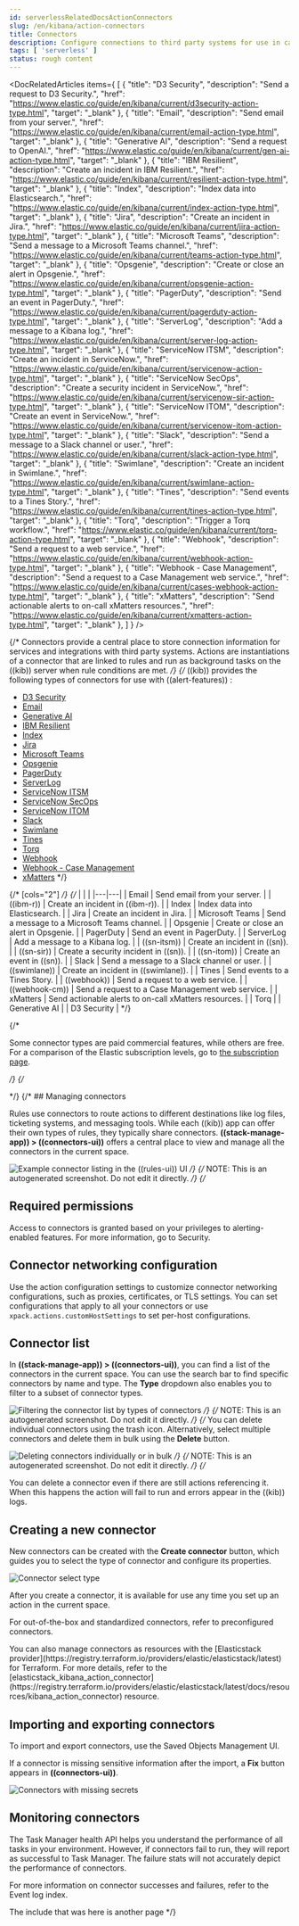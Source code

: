 ```yaml
---
id: serverlessRelatedDocsActionConnectors
slug: /en/kibana/action-connectors
title: Connectors
description: Configure connections to third party systems for use in cases and rules.
tags: [ 'serverless' ]
status: rough content
---
```



<RoughContent />


<DocRelatedArticles
  items={
    [
       {
        "title": "D3 Security",
        "description": "Send a request to D3 Security.",
        "href": "https://www.elastic.co/guide/en/kibana/current/d3security-action-type.html",
        "target": "_blank"
      },
      {
        "title": "Email",
        "description": "Send email from your server.",
        "href": "https://www.elastic.co/guide/en/kibana/current/email-action-type.html",
        "target": "_blank"
      },
      {
        "title": "Generative AI",
        "description": "Send a request to OpenAI.",
        "href": "https://www.elastic.co/guide/en/kibana/current/gen-ai-action-type.html",
        "target": "_blank"
      },
      {
        "title": "IBM Resilient",
        "description": "Create an incident in IBM Resilient.",
        "href": "https://www.elastic.co/guide/en/kibana/current/resilient-action-type.html",
        "target": "_blank"
      },
      {
        "title": "Index",
        "description": "Index data into Elasticsearch.",
        "href": "https://www.elastic.co/guide/en/kibana/current/index-action-type.html",
        "target": "_blank"
        },
      {
        "title": "Jira",
        "description": "Create an incident in Jira.",
        "href": "https://www.elastic.co/guide/en/kibana/current/jira-action-type.html",
        "target": "_blank"
        },
      {
        "title": "Microsoft Teams",
        "description": "Send a message to a Microsoft Teams channel.",
        "href": "https://www.elastic.co/guide/en/kibana/current/teams-action-type.html",
        "target": "_blank"
        },
      {
        "title": "Opsgenie",
        "description": "Create or close an alert in Opsgenie.",
        "href": "https://www.elastic.co/guide/en/kibana/current/opsgenie-action-type.html",
        "target": "_blank"
        },
      {
        "title": "PagerDuty",
        "description": "Send an event in PagerDuty.",
        "href": "https://www.elastic.co/guide/en/kibana/current/pagerduty-action-type.html",
        "target": "_blank"
        },
      {
        "title": "ServerLog",
        "description": "Add a message to a Kibana log.",
        "href": "https://www.elastic.co/guide/en/kibana/current/server-log-action-type.html",
        "target": "_blank"
        },
      {
        "title": "ServiceNow ITSM",
        "description": "Create an incident in ServiceNow.",
        "href": "https://www.elastic.co/guide/en/kibana/current/servicenow-action-type.html",
        "target": "_blank"
        },
      {
        "title": "ServiceNow SecOps",
        "description": "Create a security incident in ServiceNow.",
        "href": "https://www.elastic.co/guide/en/kibana/current/servicenow-sir-action-type.html",
        "target": "_blank"
        },
      {
        "title": "ServiceNow ITOM",
        "description": "Create an event in ServiceNow.",
        "href": "https://www.elastic.co/guide/en/kibana/current/servicenow-itom-action-type.html",
        "target": "_blank"
        },
      {
        "title": "Slack",
        "description": "Send a message to a Slack channel or user.",
        "href": "https://www.elastic.co/guide/en/kibana/current/slack-action-type.html",
        "target": "_blank"
        },
      {
        "title": "Swimlane",
        "description": "Create an incident in Swimlane.",
        "href": "https://www.elastic.co/guide/en/kibana/current/swimlane-action-type.html",
        "target": "_blank"
        },
      {
        "title": "Tines",
        "description": "Send events to a Tines Story.",
        "href": "https://www.elastic.co/guide/en/kibana/current/tines-action-type.html",
        "target": "_blank"
        },
      {
        "title": "Torq",
        "description": "Trigger a Torq workflow.",
        "href": "https://www.elastic.co/guide/en/kibana/current/torq-action-type.html",
        "target": "_blank"
        },
      {
        "title": "Webhook",
        "description": "Send a request to a web service.",
        "href": "https://www.elastic.co/guide/en/kibana/current/webhook-action-type.html",
        "target": "_blank"
        },
      {
        "title": "Webhook - Case Management",
        "description": "Send a request to a Case Management web service.",
        "href": "https://www.elastic.co/guide/en/kibana/current/cases-webhook-action-type.html",
        "target": "_blank"
        },
      {
        "title": "xMatters",
        "description": "Send actionable alerts to on-call xMatters resources.",
        "href": "https://www.elastic.co/guide/en/kibana/current/xmatters-action-type.html",
        "target": "_blank"
        },
    ]
  }
/>

{/* Connectors provide a central place to store connection information for services and integrations with third party systems. 
Actions are instantiations of a connector that are linked to rules and run as background tasks on the ((kib)) server when rule conditions are met. */}
{/* ((kib)) provides the following types of connectors for use with ((alert-features)) :

- [D3 Security](((kibana-ref))/d3security-action-type.html)
- [Email](((kibana-ref))/email-action-type.html)
- [Generative AI](((kibana-ref))/gen-ai-action-type.html)
- [IBM Resilient](((kibana-ref))/resilient-action-type.html)
- [Index](((kibana-ref))/index-action-type.html)
- [Jira](((kibana-ref))/jira-action-type.html)
- [Microsoft Teams](((kibana-ref))/teams-action-type.html)
- [Opsgenie](((kibana-ref))/opsgenie-action-type.html)
- [PagerDuty](((kibana-ref))/pagerduty-action-type.html)
- [ServerLog](((kibana-ref))/server-log-action-type.html)
- [ServiceNow ITSM](((kibana-ref))/servicenow-action-type.html)
- [ServiceNow SecOps](((kibana-ref))/servicenow-sir-action-type.html)
- [ServiceNow ITOM](((kibana-ref))/servicenow-itom-action-type.html)
- [Slack](((kibana-ref))/slack-action-type.html)
- [Swimlane](((kibana-ref))/swimlane-action-type.html)
- [Tines](((kibana-ref))/tines-action-type.html)
- [Torq](((kibana-ref))/torq-action-type.html)
- [Webhook](((kibana-ref))/webhook-action-type.html)
- [Webhook - Case Management](((kibana-ref))/cases-webhook-action-type.html)
- [xMatters](((kibana-ref))/xmatters-action-type.html) */}

{/* [cols="2"] */}
{/* |  |  |
|---|---|
| <DocLink id="enKibanaEmailActionType">Email</DocLink> | Send email from your server. |
| <DocLink id="enKibanaResilientActionType">((ibm-r))</DocLink> | Create an incident in ((ibm-r)). |
| <DocLink id="enKibanaIndexActionType">Index</DocLink> | Index data into Elasticsearch. |
| <DocLink id="enKibanaJiraActionType">Jira</DocLink> | Create an incident in Jira. |
| <DocLink id="enKibanaTeamsActionType">Microsoft Teams</DocLink> | Send a message to a Microsoft Teams channel. |
| <DocLink id="enKibanaOpsgenieActionType">Opsgenie</DocLink> | Create or close an alert in Opsgenie. |
| <DocLink id="enKibanaPagerdutyActionType">PagerDuty</DocLink> | Send an event in PagerDuty. |
| <DocLink id="enKibanaServerLogActionType">ServerLog</DocLink> | Add a message to a Kibana log. |
| <DocLink id="enKibanaServicenowActionType">((sn-itsm))</DocLink> | Create an incident in ((sn)). |
| <DocLink id="enKibanaServicenowSirActionType">((sn-sir))</DocLink> | Create a security incident in ((sn)). |
| <DocLink id="enKibanaServicenowItomActionType">((sn-itom))</DocLink> | Create an event in ((sn)). |
| <DocLink id="enKibanaSlackActionType">Slack</DocLink> | Send a message to a Slack channel or user. |
| <DocLink id="enKibanaSwimlaneActionType">((swimlane))</DocLink> | Create an incident in ((swimlane)). |
| <DocLink id="enKibanaTinesActionType">Tines</DocLink> | Send events to a Tines Story. |
| <DocLink id="enKibanaWebhookActionType">((webhook))</DocLink> | Send a request to a web service. |
| <DocLink id="enKibanaCasesWebhookActionType">((webhook-cm))</DocLink> | Send a request to a Case Management web service. |
| <DocLink id="enKibanaXmattersActionType">xMatters</DocLink> | Send actionable alerts to on-call xMatters resources. |
| <DocLink id="enKibanaTorqActionType">Torq</DocLink> |
| <DocLink id="enKibanaGenAiActionType">Generative AI</DocLink> |
| <DocLink id="enKibanaD3securityActionType">D3 Security</DocLink> | */}

{/* <DocCallOut title="Note">

Some connector types are paid commercial features, while others are free.
For a comparison of the Elastic subscription levels, go to
[the subscription page](((subscriptions))).

</DocCallOut> */}
{/* 
<div id="connector-management"></div> */}
{/* 
## Managing connectors

Rules use connectors to route actions to different destinations like log files, ticketing systems, and messaging tools. While each ((kib)) app can offer their own types of rules, they typically share connectors. **((stack-manage-app)) > ((connectors-ui))** offers a central place to view and manage all the connectors in the current space.

![Example connector listing in the ((rules-ui)) UI](images/action-types/management-connectors-connector-listing.png) */}
{/* NOTE: This is an autogenerated screenshot. Do not edit it directly. */}
{/* 
## Required permissions

Access to connectors is granted based on your privileges to alerting-enabled
features. For more information, go to <DocLink id="enKibanaAlertingSetup" section="security">Security</DocLink>.

## Connector networking configuration

Use the <DocLink id="enKibanaAlertActionSettingsKb" section="action-settings">action configuration settings</DocLink> to customize connector networking configurations, such as proxies, certificates, or TLS settings. You can set configurations that apply to all your connectors or use `xpack.actions.customHostSettings` to set per-host configurations.

<div id="connectors-list"></div>

## Connector list

In **((stack-manage-app)) > ((connectors-ui))**, you can find a list of the connectors
in the current space. You can use the search bar to find specific connectors by
name and type. The **Type** dropdown also enables you to filter to a subset of
connector types.

![Filtering the connector list by types of connectors](images/action-types/management-connectors-connector-filter-by-type.png) */}
{/* NOTE: This is an autogenerated screenshot. Do not edit it directly. */}
{/* 
You can delete individual connectors using the trash icon. Alternatively, select
multiple connectors and delete them in bulk using the **Delete** button. 

![Deleting connectors individually or in bulk](images/action-types/management-connectors-connector-delete.png) */}
{/* NOTE: This is an autogenerated screenshot. Do not edit it directly. */}
{/* 
<DocCallOut title="Note">

You can delete a connector even if there are still actions referencing it.
When this happens the action will fail to run and errors appear in the ((kib)) logs.

</DocCallOut>

<div id="creating-new-connector"></div>

## Creating a new connector

New connectors can be created with the **Create connector** button, which guides
you to select the type of connector and configure its properties.

![Connector select type](images/action-types/management-connectors-connector-select-type.png)

After you create a connector, it is available for use any time you set up an
action in the current space.

For out-of-the-box and standardized connectors, refer to
<DocLink id="enKibanaPreConfiguredConnectors">preconfigured connectors</DocLink>.

<DocCallOut title="Tip">
You can also manage connectors as resources with the [Elasticstack provider](https://registry.terraform.io/providers/elastic/elasticstack/latest) for Terraform.
For more details, refer to the [elasticstack_kibana_action_connector](https://registry.terraform.io/providers/elastic/elasticstack/latest/docs/resources/kibana_action_connector) resource.
</DocCallOut>

<div id="importing-and-exporting-connectors"></div>

## Importing and exporting connectors

To import and export connectors, use the
<DocLink id="enKibanaManagingSavedObjects">Saved Objects Management UI</DocLink>.

<DocImage size="l" url="images/action-types/management-connectors-connectors-import-banner.png" alt="Connectors import banner" />

If a connector is missing sensitive information after the import, a **Fix**
button appears in **((connectors-ui))**.

![Connectors with missing secrets](images/action-types/management-connectors-connectors-with-missing-secrets.png)

<div id="monitoring-connectors"></div>

## Monitoring connectors

The <DocLink id="enKibanaTaskManagerHealthMonitoring">Task Manager health API</DocLink> helps you understand the performance of all tasks in your environment.
However, if connectors fail to run, they will report as successful to Task Manager. The failure stats will not
accurately depict the performance of connectors.

For more information on connector successes and failures, refer to the <DocLink id="enKibanaEventLogIndex">Event log index</DocLink>.

The include that was here is another page */}
